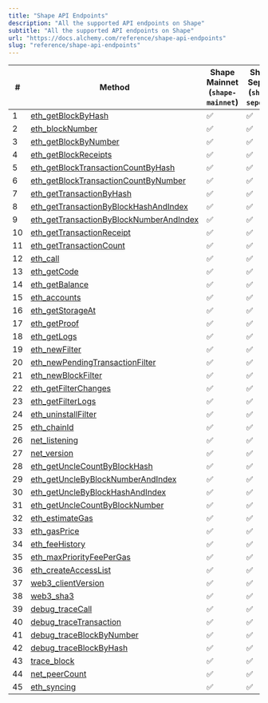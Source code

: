 ```yaml
---
title: "Shape API Endpoints"
description: "All the supported API endpoints on Shape"
subtitle: "All the supported API endpoints on Shape"
url: "https://docs.alchemy.com/reference/shape-api-endpoints"
slug: "reference/shape-api-endpoints"
---
```


| #  | Method                                                                                         | **Shape Mainnet** (`shape-mainnet`) | **Shape Sepolia** (`shape-sepolia`) |
| -- | ---------------------------------------------------------------------------------------------- | ----------------------------------- | ----------------------------------- |
| 1  | [eth\_getBlockByHash](/reference/eth-getblockbyhash)                                           | ✅                                   | ✅                                   |
| 2  | [eth\_blockNumber](/reference/eth-blocknumber)                                                 | ✅                                   | ✅                                   |
| 3  | [eth\_getBlockByNumber](/reference/eth-getblockbynumber)                                       | ✅                                   | ✅                                   |
| 4  | [eth\_getBlockReceipts](/reference/eth-getblockreceipts)                                       | ✅                                   | ✅                                   |
| 5  | [eth\_getBlockTransactionCountByHash](/reference/eth-getblocktransactioncountbyhash)           | ✅                                   | ✅                                   |
| 6  | [eth\_getBlockTransactionCountByNumber](/reference/eth-getblocktransactioncountbynumber)       | ✅                                   | ✅                                   |
| 7  | [eth\_getTransactionByHash](/reference/eth-gettransactionbyhash)                               | ✅                                   | ✅                                   |
| 8  | [eth\_getTransactionByBlockHashAndIndex](/reference/eth-gettransactionbyblockhashandindex)     | ✅                                   | ✅                                   |
| 9  | [eth\_getTransactionByBlockNumberAndIndex](/reference/eth-gettransactionbyblocknumberandindex) | ✅                                   | ✅                                   |
| 10 | [eth\_getTransactionReceipt](/reference/eth-gettransactionreceipt)                             | ✅                                   | ✅                                   |
| 11 | [eth\_getTransactionCount](/reference/eth-gettransactioncount)                                 | ✅                                   | ✅                                   |
| 12 | [eth\_call](/reference/eth-call)                                                               | ✅                                   | ✅                                   |
| 13 | [eth\_getCode](/reference/eth-getcode)                                                         | ✅                                   | ✅                                   |
| 14 | [eth\_getBalance](/reference/eth-getbalance)                                                   | ✅                                   | ✅                                   |
| 15 | [eth\_accounts](/reference/eth-accounts)                                                       | ✅                                   | ✅                                   |
| 16 | [eth\_getStorageAt](/reference/eth-getstorageat)                                               | ✅                                   | ✅                                   |
| 17 | [eth\_getProof](/reference/eth-getproof)                                                       | ✅                                   | ✅                                   |
| 18 | [eth\_getLogs](/reference/eth-getlogs)                                                         | ✅                                   | ✅                                   |
| 19 | [eth\_newFilter](/reference/eth-newfilter)                                                     | ✅                                   | ✅                                   |
| 20 | [eth\_newPendingTransactionFilter](/reference/eth-newpendingtransactionfilter)                 | ✅                                   | ✅                                   |
| 21 | [eth\_newBlockFilter](/reference/eth-newblockfilter)                                           | ✅                                   | ✅                                   |
| 22 | [eth\_getFilterChanges](/reference/eth-getfilterchanges)                                       | ✅                                   | ✅                                   |
| 23 | [eth\_getFilterLogs](/reference/eth-getfilterlogs)                                             | ✅                                   | ✅                                   |
| 24 | [eth\_uninstallFilter](/reference/eth-uninstallfilter)                                         | ✅                                   | ✅                                   |
| 25 | [eth\_chainId](/reference/eth-chainid)                                                         | ✅                                   | ✅                                   |
| 26 | [net\_listening](/reference/net-listening)                                                     | ✅                                   | ✅                                   |
| 27 | [net\_version](/reference/net-version)                                                         | ✅                                   | ✅                                   |
| 28 | [eth\_getUncleCountByBlockHash](/reference/eth-getunclecountbyblockhash)                       | ✅                                   | ✅                                   |
| 29 | [eth\_getUncleByBlockNumberAndIndex](/reference/eth-getunclebyblocknumberandindex)             | ✅                                   | ✅                                   |
| 30 | [eth\_getUncleByBlockHashAndIndex](/reference/eth-getunclebyblockhashandindex)                 | ✅                                   | ✅                                   |
| 31 | [eth\_getUncleCountByBlockNumber](/reference/eth-getunclecountbyblocknumber)                   | ✅                                   | ✅                                   |
| 32 | [eth\_estimateGas](/reference/eth-estimategas)                                                 | ✅                                   | ✅                                   |
| 33 | [eth\_gasPrice](/reference/eth-gasprice)                                                       | ✅                                   | ✅                                   |
| 34 | [eth\_feeHistory](/reference/eth-feehistory)                                                   | ✅                                   | ✅                                   |
| 35 | [eth\_maxPriorityFeePerGas](/reference/eth-maxpriorityfeepergas)                               | ✅                                   | ✅                                   |
| 36 | [eth\_createAccessList](/reference/eth-createaccesslist)                                       | ✅                                   | ✅                                   |
| 37 | [web3\_clientVersion](/reference/web3-clientversion)                                           | ✅                                   | ✅                                   |
| 38 | [web3\_sha3](/reference/web3-sha3)                                                             | ✅                                   | ✅                                   |
| 39 | [debug\_traceCall](/reference/debug-tracecall)                                                 | ✅                                   | ✅                                   |
| 40 | [debug\_traceTransaction](/reference/debug-tracetransaction)                                   | ✅                                   | ✅                                   |
| 41 | [debug\_traceBlockByNumber](/reference/debug-traceblockbynumber)                               | ✅                                   | ✅                                   |
| 42 | [debug\_traceBlockByHash](/reference/debug-traceblockbyhash)                                   | ✅                                   | ✅                                   |
| 43 | [trace\_block](/reference/trace-block)                                                         | ✅                                   | ✅                                   |
| 44 | [net\_peerCount](/reference/net-peercount)                                                     | ✅                                   | ✅                                   |
| 45 | [eth\_syncing](/reference/eth-syncing)                                                         | ✅                                   | ✅                                   |
